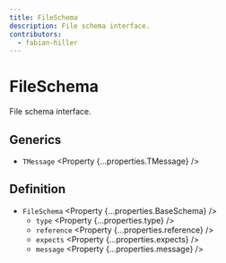 ```yaml
---
title: FileSchema
description: File schema interface.
contributors:
  - fabian-hiller
---
```



# FileSchema

File schema interface.

## Generics

- `TMessage` <Property {...properties.TMessage} />

## Definition

- `FileSchema` <Property {...properties.BaseSchema} />
  - `type` <Property {...properties.type} />
  - `reference` <Property {...properties.reference} />
  - `expects` <Property {...properties.expects} />
  - `message` <Property {...properties.message} />
